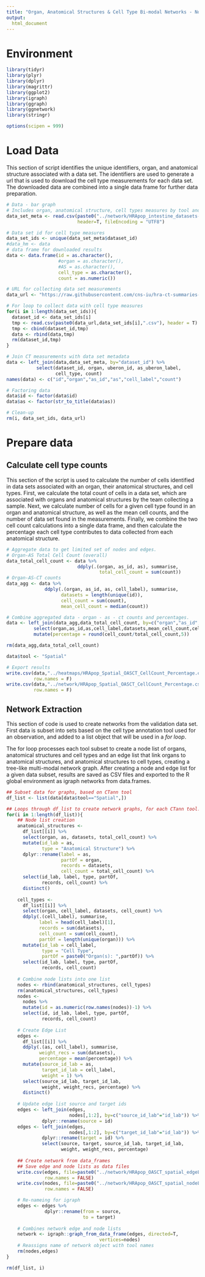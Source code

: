 ```yaml
---
title: "Organ, Anatomical Structures & Cell Type Bi-modal Networks - Notebook"
output:
  html_document
---
```


# Environment 

```r
library(tidyr)
library(plyr)
library(dplyr)
library(magrittr)
library(ggplot2)
library(igraph)
library(ggraph)
library(ggnetwork)
library(stringr)

options(scipen = 999)
```

# Load Data

This section of script identifies the unique identifiers, organ, and anatomical structure associated with a data set. The identifiers are used to generate a url that is used to download the cell type measurements for each data set. The downloaded data are combined into a single data frame for further data preparation.

```r
# Data - bar graph 
# Includes organ, anatomical structure, cell types measures by tool and donor gender
data_set_meta <- read.csv(paste0("../network/HRApop_intestine_datasets-ASregion_crosswalk-Hickey.csv"), 
                          header=T, fileEncoding = "UTF8")

# Data set id for cell type measures
data_set_ids <- unique(data_set_meta$dataset_id)
#data_hm <- data
# data frame for downloaded results
data <- data.frame(id = as.character(),
                   #organ = as.character(),
                   #AS = as.character(),
                   cell_type = as.character(),
                   count = as.numeric())

# URL for collecting data set measurements
data_url <- "https://raw.githubusercontent.com/cns-iu/hra-ct-summaries-mx-spatial-data/main/intestine_omap_2_0001/cell_type_counts/"

# For loop to collect data with cell type measures
for(i in 1:length(data_set_ids)){
  dataset_id <- data_set_ids[i]
  tmp <- read.csv(paste0(data_url,data_set_ids[i],".csv"), header = T)
  tmp <- cbind(dataset_id,tmp)
  data <- rbind(data,tmp)
  rm(dataset_id,tmp)
}

# Join CT measurements with data set metadata
data <- left_join(data,data_set_meta, by="dataset_id") %>%
           select(dataset_id, organ, uberon_id, as_uberon_label, 
                  cell_type, count) 
names(data) <- c("id","organ","as_id","as","cell_label","count")

# Factoring data
data$id <- factor(data$id)
data$as <- factor(str_to_title(data$as))

# Clean-up 
rm(i, data_set_ids, data_url)
```

# Prepare data

## Calculate cell type counts

This section of the script is used to calculate the number of cells identified
in data sets associated with an organ, their anatomical structures, and cell 
types. First, we calculate the total count of cells in a data set, which are 
associated with organs and anatomical structures by the team collecting a sample.
Next, we calculate number of cells for a given cell type found in an organ and 
anatomical structure, as well as the mean cell counts, and the number of data set
found in the measurements. Finally, we combine the two cell count calculations 
into a single data frame, and then calculate the percentage each cell type 
contributes to data collected from each anatomical structure.

```r
# Aggregate data to get limited set of nodes and edges.
# Organ-AS Total Cell Count (overall)
data_total_cell_count <- data %>% 
                          ddply(.(organ, as_id, as), summarise,
                                  total_cell_count = sum(count))
# Organ-AS-CT counts 
data_agg <- data %>% 
              ddply(.(organ, as_id, as, cell_label), summarise,
                    datasets = length(unique(id)),
                    cell_count = sum(count),
                    mean_cell_count = median(count))

# Combine aggregated data - organ - as - ct counts and percentages.
data <- left_join(data_agg,data_total_cell_count, by=c("organ","as_id","as")) %>%
          select(organ,as_id,as,cell_label,datasets,mean_cell_count,cell_count,total_cell_count) %>%
          mutate(percentage = round(cell_count/total_cell_count,5))

rm(data_agg,data_total_cell_count)

data$tool <- "Spatial"

# Export results
write.csv(data,"../heatmaps/HRApop_Spatial_OASCT_CellCount_Percentage.csv",
          row.names = F)
write.csv(data,"../network/HRApop_Spatial_OASCT_CellCount_Percentage.csv",
          row.names = F)
```

## Network Extraction

This section of code is used to create networks from the validation data set. First data is subset into sets based on the cell type annotation tool used for an observation, and added to a list object that will be used in a *for loop*.

The for loop processes each tool subset to create a node list of organs, anatomical structures and cell types and an edge list that link organs to anatomical structures, and anatomical structures to cell types, creating a tree-like multi-modal network graph. After creating a node and edge list for a given data subset, results are saved as CSV files and exported to the R global environment as igraph networks from data.frames.

```r
## Subset data for graphs, based on CTann tool
df_list <- list(data[data$tool=="Spatial",])

## Loops through df_list to create network graphs, for each CTann tool.
for(i in 1:length(df_list)){
    ## Node list creation
    anatomical_structures <-
      df_list[[i]] %>% 
      select(organ, as, datasets, total_cell_count) %>%
      mutate(id_lab = as,
             type = "Anatomical Structure") %>% 
      dplyr::rename(label = as,
                    partOf = organ,
                    records = datasets,
                    cell_count = total_cell_count) %>%
      select(id_lab, label, type, partOf, 
             records, cell_count) %>%
      distinct()
    
    cell_types <- 
      df_list[[i]] %>% 
      select(organ, cell_label, datasets, cell_count) %>%
      ddply(.(cell_label), summarise,
            label = head(cell_label)[1],
            records = sum(datasets),
            cell_count = sum(cell_count),
            partOf = length(unique(organ))) %>%
      mutate(id_lab = cell_label,
             type = "Cell Type",
             partOf = paste0("Organ(s): ",partOf)) %>% 
      select(id_lab, label, type, partOf, 
             records, cell_count)
    
    # Combine node lists into one list
    nodes <- rbind(anatomical_structures, cell_types)
    rm(anatomical_structures, cell_types)
    nodes <- 
      nodes %>% 
      mutate(id = as.numeric(row.names(nodes))-1) %>%
      select(id, id_lab, label, type, partOf, 
             records, cell_count)
    
    # Create Edge List
    edges <- 
      df_list[[i]] %>% 
      ddply(.(as, cell_label), summarise,
            weight_recs = sum(datasets),
            percentage = mean(percentage)) %>%
      mutate(source_id_lab = as,
             target_id_lab = cell_label,
             weight = 1) %>% 
      select(source_id_lab, target_id_lab, 
             weight, weight_recs, percentage) %>%
      distinct()
    
    # Update edge list source and target ids
    edges <- left_join(edges, 
                       nodes[,1:2], by=c("source_id_lab"="id_lab")) %>%
             dplyr::rename(source = id)
    edges <- left_join(edges, 
                       nodes[,1:2], by=c("target_id_lab"="id_lab")) %>%
             dplyr::rename(target = id) %>%
             select(source, target, source_id_lab, target_id_lab,
                    weight, weight_recs, percentage)
    
    ## Create network from data_frames
    ## Save edge and node lists as data files
    write.csv(edges, file=paste0("../network/HRApop_OASCT_spatial_edgeList.csv"),
              row.names = FALSE)
    write.csv(nodes, file=paste0("../network/HRApop_OASCT_spatial_nodeList.csv"),
              row.names = FALSE)

    # Re-nameing for igraph
    edges <- edges %>%
              dplyr::rename(from = source,
                            to = target)    
    
    # Combines network edge and node lists
    network <- igraph::graph_from_data_frame(edges, directed=T,
                                  vertices=nodes)
    # Reassigns name of network object with tool names 
    rm(nodes,edges)
}

rm(df_list, i)
```
